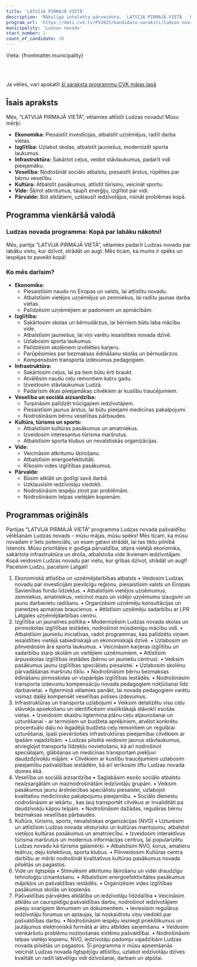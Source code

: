 ```yaml
---
title: 'LATVIJA PIRMAJĀ VIETĀ'
description: 'Mākslīgā intelekta pārveidota,  LATVIJA PIRMAJĀ VIETĀ - Ludzas novads programma vienkāršā valodā'
program_url: 'https://dati.cvk.lv/PV2025/kandidatu-saraksti/ludzas-novads/latvija-pirmaja-vieta'
municipality: 'Ludzas novads'
start_number: 1
count_of_candidate: 18
---
```



Vieta: {frontmatter.municipality}<br/>

<Badge text="Ekonomiskā attīstība" variant="note" size="small" /> <Badge text="Izglītība un jaunatne" variant="note" size="small" /> <Badge text="Infrastruktūras uzlabojumi" variant="note" size="small" /> <Badge text="Veselība un sociālā aizsardzība" variant="note" size="small" /> <Badge text="Pašvaldības atklātība" variant="note" size="small" />

<br/><br/> 

<Card title='Šis ir mākslīga intelekta ģenerēts apraksts' icon='starlight'>
    Ja vēlies, vari apskatīt <a href={frontmatter.program_url} target='_blank'>šī saraksta programmu CVK mājas lapā</a>
    </Card>

## Īsais apraksts

Mēs, “LATVIJA PIRMAJĀ VIETĀ”, vēlamies attīstīt Ludzas novadu! Mūsu mērķi:

*   **Ekonomika:** Piesaistīt investīcijas, atbalstīt uzņēmējus, radīt darba vietas.
*   **Izglītība:** Uzlabot skolas, atbalstīt jauniešus, modernizēt sporta laukumus.
*   **Infrastruktūra:** Sakārtot ceļus, veidot stāvlaukumus, padarīt vidi pieejamāku.
*   **Veselība:** Nodrošināt sociālo atbalstu, piesaistīt ārstus, rūpēties par bērnu veselību.
*   **Kultūra:** Atbalstīt pasākumus, attīstīt tūrismu, veicināt sportu.
*   **Vide:** Šķirot atkritumus, taupīt enerģiju, izglītot par vidi.
*   **Pārvalde:** Būt atklātiem, uzklausīt iedzīvotājus, risināt problēmas kopā.

## Programma vienkāršā valodā

### Ludzas novada programma: Kopā par labāku nākotni!

Mēs, partija “LATVIJA PIRMAJĀ VIETĀ”, vēlamies padarīt Ludzas novadu par labāku vietu, kur dzīvot, strādāt un augt. Mēs ticam, ka mums ir spēks un iespējas to paveikt kopā!

### Ko mēs darīsim?

*   **Ekonomika:**
    *   Piesaistīsim naudu no Eiropas un valsts, lai attīstītu novadu.
    *   Atbalstīsim vietējos uzņēmējus un zemniekus, lai radītu jaunas darba vietas.
    *   Palīdzēsim uzņēmējiem ar padomiem un apmācībām.
*   **Izglītība:**
    *   Sakārtosim skolas un bērnudārzus, lai bērniem būtu laba mācību vide.
    *   Atbalstīsim jauniešus, lai viņi varētu iesaistīties novada dzīvē.
    *   Uzlabosim sporta laukumus.
    *   Palīdzēsim skolēniem izvēlēties karjeru.
    *   Parūpēsimies par bezmaksas ēdināšanu skolās un bērnudārzos.
    *   Kompensēsim transporta izdevumus pedagogiem.
*   **Infrastruktūra:**
    *   Sakārtosim ceļus, lai pa tiem būtu ērti braukt.
    *   Atvēlēsim naudu ceļu remontiem katru gadu.
    *   Izveidosim stāvlaukumus Ludzā.
    *   Padarīsim ēkas pieejamākas cilvēkiem ar kustību traucējumiem.
*   **Veselība un sociālā aizsardzība:**
    *   Turpināsim palīdzēt trūcīgajiem iedzīvotājiem.
    *   Piesaistīsim jaunus ārstus, lai būtu pieejami medicīnas pakalpojumi.
    *   Nodrošināsim bērnu veselības pārbaudes.
*   **Kultūra, tūrisms un sports:**
    *   Atbalstīsim kultūras pasākumus un amatniekus.
    *   Izveidosim interesantus tūrisma maršrutus.
    *   Atbalstīsim sporta klubus un nevalstiskās organizācijas.
*   **Vide:**
    *   Veicināsim atkritumu šķirošanu.
    *   Atbalstīsim energoefektivitāti.
    *   Rīkosim vides izglītības pasākumus.
*   **Pārvalde:**
    *   Būsim atklāti un godīgi savā darbā.
    *   Uzklausīsim iedzīvotāju viedokli.
    *   Nodrošināsim iespēju ziņot par problēmām.
    *   Nodrošināsim telpas vietējām kopienām.

## Programmas oriģināls

Partijas “LATVIJA PIRMAJĀ VIETĀ” programma Ludzas novada pašvaldību vēlēšanām
Ludzas novads – mūsu mājas, mūsu spēks! Mēs ticam, ka mūsu novadam ir liels potenciāls, un esam gatavi strādāt, lai tas tiktu pilnībā īstenots. Mūsu prioritātes ir godīga pārvaldība, stipra vietējā ekonomika, sakārtota infrastruktūra un droša, atbalstoša vide ikvienam iedzīvotājam. Kopā veidosim Ludzas novadu par vietu, kur gribas dzīvot, strādāt un augt! Pacelsim Ludzu, pacelsim Latgali!
1. Ekonomiskā attīstība un uzņēmējdarbības atbalsts
• Veidosim Ludzas novadu par investīcijām pievilcīgu reģionu, piesaistīsim valsts un Eiropas Savienības fondu līdzekļus.
• Atbalstīsim vietējos uzņēmumus, zemniekus, amatniekus, veicinot mazo un vidējo uzņēmumu izaugsmi un jaunu darbavietu radīšanu.
• Organizēsim uzņēmēju konsultācijas un pieredzes apmaiņas braucienus.
• Attīstīsim uzņēmēju sadarbību ar LPR Latgales uzņēmējdarbības centru.
2. Izglītība un jaunatnes politika
• Modernizēsim Ludzas novada skolas un pirmsskolas izglītības iestādes, nodrošinot mūsdienīgu mācību vidi.
• Atbalstīsim jauniešu iniciatīvas, radot programmas, kas palīdzētu viņiem iesaistīties vietējā sabiedriskajā un ekonomiskajā dzīvē.
• Uzlabosim un pilnveidosim āra sporta laukumus.
• Veicināsim karjeras izglītību un sadarbību starp skolām un vietējiem uzņēmumiem.
• Attīstīsim ārpusskolas izglītības iestādes (bērnu un jauniešu centrus).
• Veiksim pasākumus jaunu izglītības speciālistu piesaistei.
• Uzlabosim skolēnu pārvadāšanas maršrutu tīklu.
• Nodrošināsim bērnu bezmaksas ēdināšanu pirmsskolas un vispārējās izglītības iestādēs.
• Nodrošināsim transporta izdevumu kompensāciju novada pedagogiem nokļūšanai līdz darbavietai.
• Ilgtermiņā vēlamies panākt, lai novada pedagogiem varētu vismaz daļēji kompensēt veselības polises izdevumus.
3. Infrastruktūras un transporta uzlabojumi
• Veiksim detalizētu visu ceļu stāvokļa apsekošanu un identificēsim vissliktākajā stāvoklī esošās vietas.
• Izveidosim skaidru ilgtermiņa plānu ceļu atjaunošanai un uzturēšanai – ar termiņiem un budžeta aprēķiniem, atvēlot konkrētu procentuālo daļu no ikgadējā budžeta ceļu remontiem un regulārai uzturēšanai, īpaši pievēršoties infrastruktūras pieejamībai cilvēkiem ar īpašām vajadzībām.
• Ludzas pilsētā veidosim jaunus stāvlaukumus, atvieglojot transporta līdzekļu novietošanu, kā arī nodrošinot speciālajam, glābšanas un medicīnas transportam piekļuvi daudzdzīvokļu mājām.
• Cilvēkiem ar kustību traucējumiem uzlabosim pieejamību pašvaldības iestādēm, kā arī ierīkosim liftu Ludzas novada domes ēkā.
4. Veselība un sociālā aizsardzība
• Saglabāsim esošo sociālo atbalstu neaizsargātām un maznodrošinātām iedzīvotāju grupām.
• Veiksim pasākumus jaunu ārstniecības speciālistu piesaistei, uzlabojot kvalitatīvu medicīnisko pakalpojumu pieejamību.
• Sociālo dienestu nodrošināsim ar iekārtu , kas ļauj transportēt cilvēkus ar invaliditāti pa daudzīvokļu kāpņu telpām.
• Nodrošināsim dažādas, regulāras bērnu bezmaksas veselības pārbaudes.
5. Kultūra, tūrisms, sports, nevalstiskas organizācijas (NVO)
• Uzturēsim un attīstīsim Ludzas novada vēsturisko un kultūras mantojumu, atbalstot vietējos kultūras pasākumus un amatniecību.
• Izveidosim interaktīvus tūrisma maršrutus un modernus informācijas centrus, lai popularizētu Ludzas novadu kā tūrisma galamērķi.
• Atbalstīsim NVO, korus, amatieru teātrus, deju kolektīvus, sporta klubus.
• Pilnveidosim Kultūras centra darbību ar mērķi nodrošināt kvalitatīvus kultūras pasākumus novada pilsētās un pagastos.
6. Vide un ilgtspēja
• Stimulēsim atkritumu šķirošanu un videi draudzīgu tehnoloģiju izmantošanu.
• Atbalstīsim energoefektivitātes pasākumus mājokļos un pašvaldības iestādēs.
• Organizēsim vides izglītības pasākumus skolās un kopienās.
7. Pašvaldības pārvaldes atklātība un iedzīvotāju līdzdalība
• Veicināsim atklātu un caurspīdīgu pašvaldības darbu, nodrošinot iedzīvotājiem pieeju svarīgiem lēmumiem un dokumentiem.
• Ieviesīsim regulārus iedzīvotāju forumus un aptaujas, lai noskaidrotu viņu viedokli par pašvaldības darbu.
• Nodrošināsim iespēju iesniegt priekšlikumus un jautājumus elektroniskā formātā ar ātru atbildes saņemšanu.
• Veidosim vienkāršotu problēmu noziņošanas sistēmu pašvaldībai.
• Nodrošināsim telpas vietējo kopienu, NVO, iedzīvotāju padomju vajadzībām Ludzas novada pilsētās un pagastos.
Šī programma ir mūsu apņemšanās veicināt Ludzas novada ilgtspējīgu attīstību, uzlabot iedzīvotāju dzīves kvalitāti un radīt labvēlīgu vidi dzīvošanai, darbam un atpūtai.
